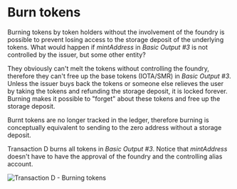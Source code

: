 # Burn tokens

Burning tokens by token holders without the involvement of the foundry is possible to prevent losing access to the
storage deposit of the underlying tokens. What would happen if _mintAddress_ in _Basic Output #3_ is not controlled by the
issuer, but some other entity?

They obviously can't melt the tokens without controlling the foundry, therefore they can't free up the base tokens (IOTA/SMR)
in _Basic Output #3_. Unless the issuer buys back the tokens or someone else relieves the user by taking the tokens and
refunding the storage deposit, it is locked forever. Burning makes it possible to "forget" about these tokens and free
up the storage deposit.

Burnt tokens are no longer tracked in the ledger, therefore burning is conceptually equivalent to sending to the zero address
without a storage deposit.

Transaction D burns all tokens in _Basic Output #3_. Notice that _mintAddress_ doesn't have to have the approval of the
foundry and the controlling alias account.

![Transaction D - Burning tokens](/img/stardust_explanations/stardust_ledger_anatomy/native_tokens_foundries/tx_D.svg)
